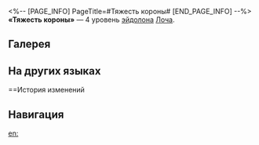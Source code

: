 <%-- [PAGE_INFO]
PageTitle=#Тяжесть короны#
[END_PAGE_INFO] --%>
{{Эйдолон Инфобокс
|Название         = Тяжесть короны
|Изображение      = Эйдолон Тяжесть короны.png
|Персонаж         = Лоча
|Уровень          = 4
|Длительность     = 
|Описание         = Пока зона активна, противники получают статус Бессилие, который понижает наносимый ими урон на 12%.
|Свойство1        = 
|Масштабирование1 = 
}}
'''«Тяжесть короны»''' — 4 уровень [[эйдолон]]а [[Лоча]].

==Галерея==
{{Галерея|position=left|captionalign=center
|Персонаж Лоча Эйдолон 4.png|Осколок Эйдолона
}}

==На других языках==
{{На других языках
|en   = Heavy Lies the Crown
|zhs  = 荆冠审判
|zht  = 荊冠審判
|ja   = {{Rubi|荊|いばら}}の{{Rubi|審判|しんぱん}}
|ko   = 가시관의 심판
|es   = Juicio de espinas
|fr   = Lourde est la couronne
|ru   = Тяжесть короны
|th   = Heavy Lies the Crown
|vi   = Mũ Gai Xét Xử
|de   = Urteil der Dornenkrone
|id   = Heavy Lies the Crown
|pt   = O Peso da Coroa
}}

==История изменений
{{История изменений|3.5}}

==Навигация==
{{Навык Навбокс|Лоча}}

[[en:]]